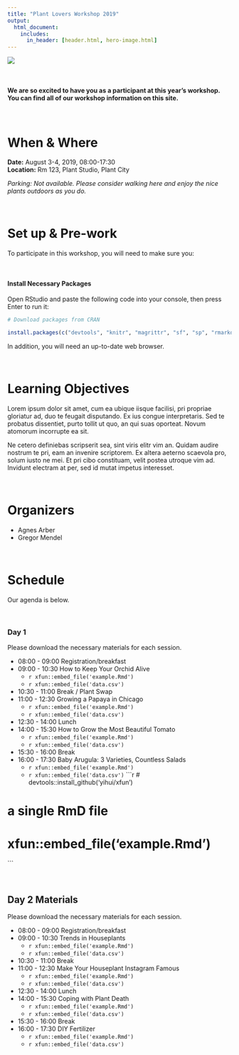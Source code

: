 ```yaml
---
title: "Plant Lovers Workshop 2019"
output:
  html_document:
    includes:
      in_header: [header.html, hero-image.html]
---
```


![](https://images.unsplash.com/photo-1463936575829-25148e1db1b8?ixlib=rb-1.2.1&ixid=eyJhcHBfaWQiOjEyMDd9&auto=format&fit=crop&w=1990&q=80)

<br>

#### We are so excited to have you as a participant at this year's workshop. You can find all of our workshop information on this site.  

<br>

# When & Where

**Date:** August 3-4, 2019, 08:00-17:30  
**Location:** Rm 123, Plant Studio, Plant City

*Parking: Not available. Please consider walking here and enjoy the nice plants outdoors as you do.*  


<br>


# Set up & Pre-work

To participate in this workshop, you will need to make sure you:  


<br>



#### Install Necessary Packages
Open RStudio and paste the following code into your console, then press Enter to run it:


```r
# Download packages from CRAN

install.packages(c("devtools", "knitr", "magrittr", "sf", "sp", "rmarkdown", "usethis", "osmdata"))

```


In addition, you will need an up-to-date web browser.  

<br>



# Learning Objectives

Lorem ipsum dolor sit amet, cum ea ubique iisque facilisi, pri propriae gloriatur ad, duo te feugait disputando. Ex ius congue interpretaris. Sed te probatus dissentiet, purto tollit ut quo, an qui suas oporteat. Novum atomorum incorrupte ea sit.  

Ne cetero definiebas scripserit sea, sint viris elitr vim an. Quidam audire nostrum te pri, eam an invenire scriptorem. Ex altera aeterno scaevola pro, solum iusto ne mei. Et pri cibo constituam, velit postea utroque vim ad. Invidunt electram at per, sed id mutat impetus interesset.  


<br>

# Organizers

* Agnes Arber
* Gregor Mendel


<br>

# Schedule

Our agenda is below. 

<br>

### Day 1

Please download the necessary materials for each session. 

* 08:00 - 09:00 Registration/breakfast
* 09:00 - 10:30 How to Keep Your Orchid Alive
    + `r xfun::embed_file('example.Rmd')`  
    + `r xfun::embed_file('data.csv')`  
* 10:30 - 11:00 Break / Plant Swap
* 11:00 - 12:30 Growing a Papaya in Chicago
    + `r xfun::embed_file('example.Rmd')`  
    + `r xfun::embed_file('data.csv')`  
* 12:30 - 14:00 Lunch
* 14:00 - 15:30 How to Grow the Most Beautiful Tomato
    + `r xfun::embed_file('example.Rmd')`  
    + `r xfun::embed_file('data.csv')`  
* 15:30 - 16:00 Break
* 16:00 - 17:30 Baby Arugula: 3 Varieties, Countless Salads
    + `r xfun::embed_file('example.Rmd')`  
    + `r xfun::embed_file('data.csv')` 
```r

# devtools::install_github('yihui/xfun')

# a single RmD file
# xfun::embed_file('example.Rmd')
```


<br>


## Day 2 Materials

Please download the necessary materials for each session. 

* 08:00 - 09:00 Registration/breakfast
* 09:00 - 10:30 Trends in Houseplants
    + `r xfun::embed_file('example.Rmd')`  
    + `r xfun::embed_file('data.csv')` 
* 10:30 - 11:00 Break
* 11:00 - 12:30 Make Your Houseplant Instagram Famous
    + `r xfun::embed_file('example.Rmd')`  
    + `r xfun::embed_file('data.csv')` 
* 12:30 - 14:00 Lunch
* 14:00 - 15:30 Coping with Plant Death
    + `r xfun::embed_file('example.Rmd')`  
    + `r xfun::embed_file('data.csv')` 
* 15:30 - 16:00 Break
* 16:00 - 17:30 DIY Fertilizer
    + `r xfun::embed_file('example.Rmd')`  
    + `r xfun::embed_file('data.csv')` 


